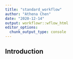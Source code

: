 ```yaml
---
title: "standard_workflow"
author: "Athena Chen"
date: "2020-12-14"
output: workflowr::wflow_html
editor_options:
  chunk_output_type: console
---
```


## Introduction

```r

```


